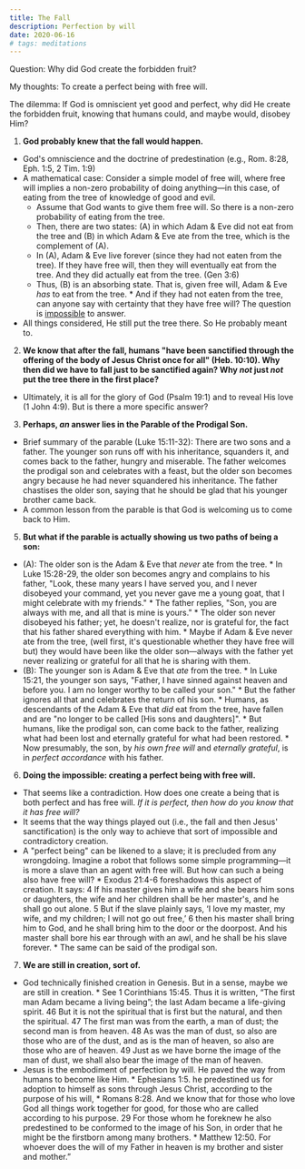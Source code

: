 ```yaml
---
title: The Fall
description: Perfection by will
date: 2020-06-16
# tags: meditations
---
```


Question: Why did God create the forbidden fruit?

My thoughts: To create a perfect being with free will.

The dilemma: If God is omniscient yet good and perfect, why did He create the forbidden fruit, knowing that humans could, and maybe would, disobey Him?

1. **God probably knew that the fall would happen.**
* God's omniscience and the doctrine of predestination (e.g., Rom. 8:28, Eph. 1:5, 2 Tim. 1:9)
* A mathematical case: Consider a simple model of free will, where free will implies a non-zero probability of doing anything—in this case, of eating from the tree of knowledge of good and evil.
  * Assume that God wants to give them free will. So there is a non-zero probability of eating from the tree.
  * Then, there are two states: (A) in which Adam & Eve did not eat from the tree and (B) in which Adam & Eve ate from the tree, which is the complement of (A).
  * In (A), Adam & Eve live forever (since they had not eaten from the tree). If they have free will, then they will eventually eat from the tree. And they did actually eat from the tree. (Gen 3:6)
  * Thus, (B) is an absorbing state. That is, given free will, Adam & Eve *has* to eat from the tree.
        * And if they had not eaten from the tree, can anyone say with certainty that they have free will? The question is [impossible](https://en.wikipedia.org/wiki/Halting_problem) to answer.
* All things considered, He still put the tree there. So He probably meant to.

2. **We know that after the fall, humans "have been sanctified through the offering of the body of Jesus Christ once for all" (Heb. 10:10). Why then did we have to fall just to be sanctified again? Why *not* just *not* put the tree there in the first place?**
* Ultimately, it is all for the glory of God (Psalm 19:1) and to reveal His love (1 John 4:9). But is there a more specific answer?

3. **Perhaps, *an* answer lies in the Parable of the Prodigal Son.**
  * Brief summary of the parable (Luke 15:11-32): There are two sons and a father. The younger son runs off with his inheritance, squanders it, and comes back to the father, hungry and miserable. The father welcomes the prodigal son and celebrates with a feast, but the older son becomes angry because he had never squandered his inheritance. The father chastises the older son, saying that he should be glad that his younger brother came back.
  * A common lesson from the parable is that God is welcoming us to come back to Him.
5. **But what if the parable is actually showing us two paths of being a son:**
  * (A): The older son is the Adam & Eve that *never* ate from the tree.
        * In Luke 15:28-29, the older son becomes angry and complains to his father, "Look, these many years I have served you, and I never disobeyed your command, yet you never gave me a young goat, that I might celebrate with my friends."
        * The father replies, "Son, you are always with me, and all that is mine is yours."
        * The older son never disobeyed his father; yet, he doesn't realize, nor is grateful for, the fact that his father shared everything with him.
        * Maybe if Adam & Eve never ate from the tree, (well first, it's questionable whether they have free will but) they would have been like the older son—always with the father yet never realizing or grateful for all that he is sharing with them.
  * (B): The younger son is Adam & Eve that *ate* from the tree.
        * In Luke 15:21, the younger son says, "Father, I have sinned against heaven and before you. I am no longer worthy to be called your son."
        * But the father ignores all that and celebrates the return of his son.
        * Humans, as descendants of the Adam & Eve that *did* eat from the tree, have fallen and are "no longer to be called [His sons and daughters]".
        * But humans, like the prodigal son, can come back to the father, realizing what had been lost and eternally grateful for what had been restored.
        * Now presumably, the son, by *his own free will* and *eternally grateful*, is in *perfect accordance* with his father.

6. **Doing the impossible: creating a perfect being with free will.**
  * That seems like a contradiction. How does one create a being that is both perfect and has free will. *If it is perfect, then how do you know that it has free will?*
  * It seems that the way things played out (i.e., the fall and then Jesus' sanctification) is the only way to achieve that sort of impossible and contradictory creation.
  * A "perfect being" can be likened to a slave; it is precluded from any wrongdoing. Imagine a robot that follows some simple programming—it is more a slave than an agent with free will. But how can such a being also have free will?
        * Exodus 21:4-6 foreshadows this aspect of creation. It says: 4 If his master gives him a wife and she bears him sons or daughters, the wife and her children shall be her master's, and he shall go out alone. 5 But if the slave plainly says, ‘I love my master, my wife, and my children; I will not go out free,’ 6 then his master shall bring him to God, and he shall bring him to the door or the doorpost. And his master shall bore his ear through with an awl, and he shall be his slave forever.
        * The same can be said of the prodigal son.

7. **We are still in creation, sort of.**
  * God technically finished creation in Genesis. But in a sense, maybe we are still in creation.
        * See 1 Corinthians 15:45. Thus it is written, “The first man Adam became a living being”; the last Adam became a life-giving spirit. 46 But it is not the spiritual that is first but the natural, and then the spiritual. 47 The first man was from the earth, a man of dust; the second man is from heaven. 48 As was the man of dust, so also are those who are of the dust, and as is the man of heaven, so also are those who are of heaven. 49 Just as we have borne the image of the man of dust, we shall also bear the image of the man of heaven.
  * Jesus is the embodiment of perfection by will. He paved the way from humans to become like Him.
        * Ephesians 1:5. he predestined us for adoption to himself as sons through Jesus Christ, according to the purpose of his will,
        * Romans 8:28. And we know that for those who love God all things work together for good, for those who are called according to his purpose. 29 For those whom he foreknew he also predestined to be conformed to the image of his Son, in order that he might be the firstborn among many brothers.
        * Matthew 12:50. For whoever does the will of my Father in heaven is my brother and sister and mother.”

